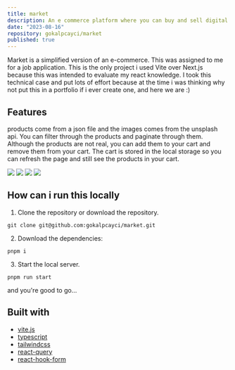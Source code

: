 ```yaml
---
title: market
description: An e commerce platform where you can buy and sell digital products.
date: "2023-08-16"
repository: gokalpcayci/market
published: true
---
```


Market is a simplified version of an e-commerce. This was assigned to me for a job application. This is the only project i used Vite over Next.js because this was intended to evaluate my react knowledge. I took this technical case and put lots of effort because at the time i was thinking why not put this in a portfolio if i ever create one, and here we are :)

## Features

products come from a json file and the images comes from the unsplash api. You can filter through the products and paginate through them. Although the products are not real, you can add them to your cart and remove them from your cart. The cart is stored in the local storage so you can refresh the page and still see the products in your cart.

![](/project_images/market/market_1.png)
![](/project_images/market/market_2.png)
![](/project_images/market/market_3.png)
![](/project_images/market/market_4.png)

## How can i run this locally

1. Clone the repository or download the repository.

```sh-session
git clone git@github.com:gokalpcayci/market.git
```

2. Download the dependencies:

```sh-session
pnpm i
```

3. Start the local server.

```sh-session
pnpm run start
```

and you're good to go...

## Built with

- [vite.js](https://vitejs.dev)
- [typescript](https://www.typescriptlang.org)
- [tailwindcss](https://tailwindcss.com)
- [react-query](https://react-query.tanstack.com)
- [react-hook-form](https://react-hook-form.com)

